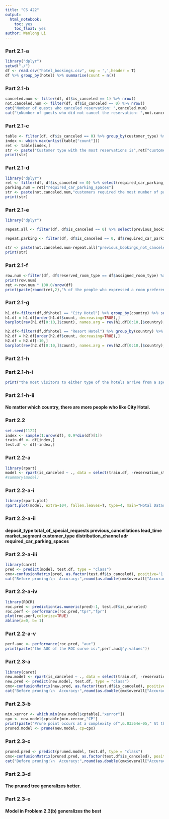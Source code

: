 ```yaml
---
title: "CS 422"
output: 
  html_notebook:
    toc: yes
    toc_float: yes
author: Wenlong Li
---
```

### Part 2.1-a
```r
library("dplyr")
setwd("./")
df <- read.csv("hotel_bookings.csv", sep = ',',header = T)
df %>% group_by(hotel) %>% summarise(count = n())
```
### Part 2.1-b
```r
canceled.num <- filter(df, df$is_canceled == 1) %>% nrow()
not.canceled.num <- filter(df, df$is_canceled == 0) %>% nrow()
cat("Number of guests who canceled reservation: ",canceled.num)
cat("\nNumber of guests who did not cancel the reservation: ",not.canceled.num)
```
### Part 2.1-c
```r
table <- filter(df, df$is_canceled == 0) %>% group_by(customer_type) %>% summarise(count = n())
index <- which.max(unlist(table["count"]))
ret <- table[index,]
str <- paste("Customer type with the most reservations is",ret["customer_type"], ", with" ,ret["count"],"reservations")
print(str)
```
### Part 2.1-d
```r
library("dplyr")
ret <- filter(df, df$is_canceled == 0) %>% select(required_car_parking_spaces) %>% colSums(na.rm = TRUE)
parking.num = ret["required_car_parking_spaces"]
str <- paste(not.canceled.num,"customers required the most number of parking spaces",parking.num)
print(str)
```
### Part 2.1-e
```r
library("dplyr")

repeat.all <- filter(df, df$is_canceled == 0) %>% select(previous_bookings_not_canceled) %>% colSums(na.rm = TRUE)

repeat.parking <- filter(df, df$is_canceled == 0, df$required_car_parking_spaces>0) %>% select(previous_bookings_not_canceled) %>% colSums(na.rm = TRUE)

str <- paste(not.canceled.num-repeat.all["previous_bookings_not_canceled"],"customers required the least number of parking spaces",parking.num-repeat.parking["previous_bookings_not_canceled"])
print(str)
```
### Part 2.1-f
```r
row.num <-filter(df, df$reserved_room_type == df$assigned_room_type) %>% nrow()
print(row.num)
ret <-row.num * 100.0/nrow(df)
print(paste(round(ret,2),"% of the people who expressed a room preference during reservation got the room during check-in."))
```
### Part 2.1-g
```r
h1.df<-filter(df,df$hotel == "City Hotel") %>% group_by(country) %>% summarise(count = n())
h1.df = h1.df[order(h1.df$count, decreasing=TRUE),]
barplot(rev(h1.df[0:10,]$count), names.arg = rev(h1.df[0:10,]$country), xlim = c(0, 12), main="Top 10 countries of origin for City Hotel", col =rainbow(10)) 

h2.df<-filter(df,df$hotel == "Resort Hotel") %>% group_by(country) %>% summarise(count = n())
h2.df = h2.df[order(h2.df$count, decreasing=TRUE),]
h2.df = h2.df[-10,]
barplot(rev(h2.df[0:10,]$count), names.arg = rev(h2.df[0:10,]$country), xlim = c(0, 12), main="Top 10 countries of origin for Resort Hotel", col = rainbow(10)) 
```
### Part 2.1-h
### Part 2.1-h-i
```r
print("the most visitors to either type of the hotels arrive from a specific country is PRT")
```

### Part 2.1-h-ii
#### No matter which country, there are more people who like City Hotal.

### Part 2.2
```r
set.seed(1122)
index <- sample(1:nrow(df), 0.9*dim(df)[1])
train.df <- df[index,]
test.df <- df[-index,]
```
### Part 2.2-a
```r
library(rpart)
model <- rpart(is_canceled ~ ., data = select(train.df, -reservation_status, -country, -agent, -company, -reservation_status_date), method = "class")
#summary(model)
```
### Part 2.2-a-i
```r
library(rpart.plot)
rpart.plot(model, extra=104, fallen.leaves=T, type=4, main="Hotal Dataset Decision Tree")
```
### Part 2.2-a-ii
#### deposit_type total_of_special_requests previous_cancellations lead_time  market_segment    customer_type distribution_channel adr required_car_parking_spaces 
                           
### Part 2.2-a-iii
```r
library(caret)
pred <- predict(model, test.df, type = "class")
cmx<-confusionMatrix(pred, as.factor(test.df$is_canceled), positive='1')
cat("Before pruning:\n  Accuracy:",round(as.double(cmx$overall["Accuracy"]),3),"\n  Error:",round(1-as.double(cmx$overall["Accuracy"]),3),"\n  Balanced Accuracy:",round(as.double(cmx$byClass["Balanced Accuracy"]),3),"\n  Specificity:",round(as.double(cmx$byClass["Specificity"]),3),"\n  Sensitivity:",round(as.double(cmx$byClass["Sensitivity"]),3),"\n  Precision:",round(as.double(cmx$byClass["Pos Pred Value"]),3))
```
### Part 2.2-a-iv
```r
library(ROCR)
roc.pred <- prediction(as.numeric(pred)-1, test.df$is_canceled)
roc.perf <- performance(roc.pred,"tpr","fpr")
plot(roc.perf,colorize=TRUE)
abline(a=0, b= 1)

```

### Part 2.2-a-v
```r
perf.auc <- performance(roc.pred, "auc")
print(paste("the AUC of the ROC curve is:",perf.auc@"y.values"))
```
### Part 2.3-a
```r
library(caret)
new.model <- rpart(is_canceled ~ ., data = select(train.df, -reservation_status, -country, -agent, -company, -reservation_status_date), method = "class", control=rpart.control(cp=0.0))
new.pred <- predict(new.model, test.df, type = "class")
cmx<-confusionMatrix(new.pred, as.factor(test.df$is_canceled), positive='1')
cat("Before pruning:\n  Accuracy:",round(as.double(cmx$overall["Accuracy"]),3),"\n  Error:",round(1-as.double(cmx$overall["Accuracy"]),3),"\n  Balanced Accuracy:",round(as.double(cmx$byClass["Balanced Accuracy"]),3),"\n  Specificity:",round(as.double(cmx$byClass["Specificity"]),3),"\n  Sensitivity:",round(as.double(cmx$byClass["Sensitivity"]),3),"\n  Precision:",round(as.double(cmx$byClass["Pos Pred Value"]),3))
```
### Part 2.3-b
```r
min.xerror <- which.min(new.model$cptable[,"xerror"])
cpx <- new.model$cptable[min.xerror,"CP"]
print(paste("Prune point occurs at a complexity of",6.03364e-05," At this complexity, xerror is",round(new.model$cptable[min.xerror,"xerror"],5)))
pruned.model <- prune(new.model, cp=cpx)
```
### Part 2.3-c
```r
pruned.pred <- predict(pruned.model, test.df, type = "class")
cmx<-confusionMatrix(pruned.pred, as.factor(test.df$is_canceled), positive='1')
cat("Before pruning:\n  Accuracy:",round(as.double(cmx$overall["Accuracy"]),3),"\n  Error:",round(1-as.double(cmx$overall["Accuracy"]),3),"\n  Balanced Accuracy:",round(as.double(cmx$byClass["Balanced Accuracy"]),3),"\n  Specificity:",round(as.double(cmx$byClass["Specificity"]),3),"\n  Sensitivity:",round(as.double(cmx$byClass["Sensitivity"]),3),"\n  Precision:",round(as.double(cmx$byClass["Pos Pred Value"]),3))
```
### Part 2.3-d
#### The pruned tree generalizes better.
### Part 2.3-e
#### Model in Problem 2.3(b) generalizes the best
